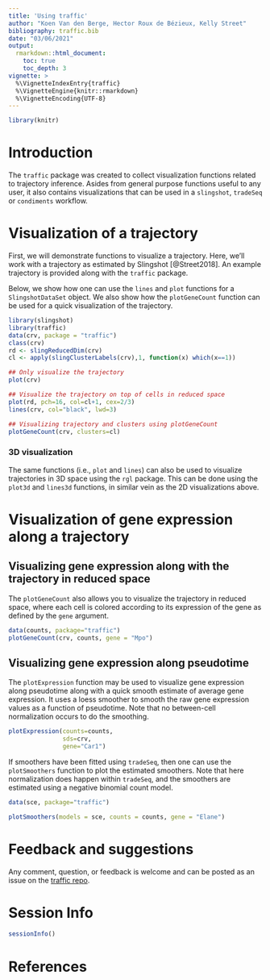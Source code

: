 ```yaml
---
title: 'Using traffic'
author: "Koen Van den Berge, Hector Roux de Bézieux, Kelly Street"
bibliography: traffic.bib
date: "03/06/2021"
output: 
  rmarkdown::html_document:
    toc: true
    toc_depth: 3
vignette: >
  %\VignetteIndexEntry{traffic}
  %\VignetteEngine{knitr::rmarkdown}
  %\VignetteEncoding{UTF-8}
---
```


```r
library(knitr)
```

# Introduction

The `traffic` package was created to collect visualization functions related to trajectory inference. Asides from general purpose functions useful to any user, it also contains visualizations that can be used in a `slingshot`, `tradeSeq` or `condiments` workflow.

# Visualization of a trajectory

First, we will demonstrate functions to visualize a trajectory. Here, we'll work with a trajectory as estimated by Slingshot [@Street2018]. An example trajectory is provided along with the `traffic` package.

Below, we show how one can use the `lines` and `plot` functions for a `SlingshotDataSet` object. We also show how the `plotGeneCount` function can be used for a quick visualization of the trajectory.

```r
library(slingshot)
library(traffic)
data(crv, package = "traffic")
class(crv)
rd <- slingReducedDim(crv)
cl <- apply(slingClusterLabels(crv),1, function(x) which(x==1))

## Only visualize the trajectory
plot(crv)

## Visualize the trajectory on top of cells in reduced space
plot(rd, pch=16, col=cl+1, cex=2/3)
lines(crv, col="black", lwd=3)

## Visualizing trajectory and clusters using plotGeneCount
plotGeneCount(crv, clusters=cl)
```

### 3D visualization

The same functions (i.e., `plot` and `lines`) can also be used to visualize trajectories in 3D space using the `rgl` package. This can be done using the `plot3d` and `lines3d` functions, in similar vein as the 2D visualizations above.

# Visualization of gene expression along a trajectory

## Visualizing gene expression along with the trajectory in reduced space

The `plotGeneCount` also allows you to visualize the trajectory in reduced space, where
each cell is colored according to its expression of the gene as defined by the `gene` argument.

```r
data(counts, package="traffic")
plotGeneCount(crv, counts, gene = "Mpo")
```

## Visualizing gene expression along pseudotime

The `plotExpression` function may be used to visualize gene expression along pseudotime along with a quick smooth estimate of average gene expression. It uses a loess smoother to smooth the raw gene expression values as a function of pseudotime. Note that no between-cell normalization occurs to do the smoothing.

```r
plotExpression(counts=counts,
               sds=crv,
               gene="Car1")
```

If smoothers have been fitted using `tradeSeq`, then one can use the `plotSmoothers` function to plot the estimated smoothers. Note that here normalization does happen within `tradeSeq`, and the smoothers are estimated using a negative binomial count model.

```r
data(sce, package="traffic")

plotSmoothers(models = sce, counts = counts, gene = "Elane")
```



# Feedback and suggestions

Any comment, question, or feedback is welcome and can be posted as an issue on the [traffic repo](https://github.com/koenvandenberge/traffic).

# Session Info

```r
sessionInfo()
```

# References
